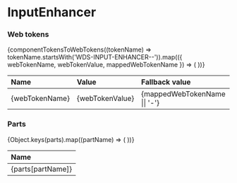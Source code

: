 
<Meta title="Web/Labs/InputEnhancer/Extra" />

# InputEnhancer

### Web tokens

<table style={{ width: '100%' }}>
  <thead align="left">
    <tr>
      <th>Name</th>
      <th>Value</th>
      <th>Fallback value</th>
    </tr>
  </thead>
  <tbody>
    {componentTokensToWebTokens((tokenName) => tokenName.startsWith('WDS-INPUT-ENHANCER--')).map(({ webTokenName, webTokenValue, mappedWebTokenName }) => (
      <tr key={webTokenName}>
        <td>{webTokenName}</td>
        <td>{webTokenValue}</td>
        <td>{mappedWebTokenName || '-'}</td>
      </tr>
    ))}
  </tbody>
</table>

### Parts

<table style={{ width: '100%' }}>
  <thead align="left">
    <tr>
      <th>Name</th>
    </tr>
  </thead>
  <tbody>
    {Object.keys(parts).map((partName) => (
      <tr key={partName}>
        <td>{parts[partName]}</td>
      </tr>
    ))}
  </tbody>
</table>
